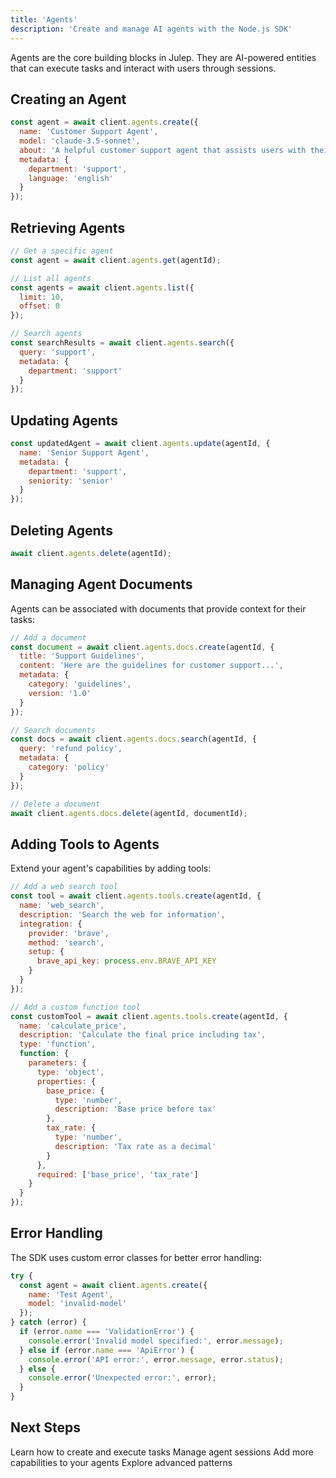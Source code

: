 ```yaml
---
title: 'Agents'
description: 'Create and manage AI agents with the Node.js SDK'
---
```


Agents are the core building blocks in Julep. They are AI-powered entities that can execute tasks and interact with users through sessions.

## Creating an Agent

```javascript
const agent = await client.agents.create({
  name: 'Customer Support Agent',
  model: 'claude-3.5-sonnet',
  about: 'A helpful customer support agent that assists users with their queries',
  metadata: {
    department: 'support',
    language: 'english'
  }
});
```

## Retrieving Agents

```javascript
// Get a specific agent
const agent = await client.agents.get(agentId);

// List all agents
const agents = await client.agents.list({
  limit: 10,
  offset: 0
});

// Search agents
const searchResults = await client.agents.search({
  query: 'support',
  metadata: {
    department: 'support'
  }
});
```

## Updating Agents

```javascript
const updatedAgent = await client.agents.update(agentId, {
  name: 'Senior Support Agent',
  metadata: {
    department: 'support',
    seniority: 'senior'
  }
});
```

## Deleting Agents

```javascript
await client.agents.delete(agentId);
```

## Managing Agent Documents

Agents can be associated with documents that provide context for their tasks:

```javascript
// Add a document
const document = await client.agents.docs.create(agentId, {
  title: 'Support Guidelines',
  content: 'Here are the guidelines for customer support...',
  metadata: {
    category: 'guidelines',
    version: '1.0'
  }
});

// Search documents
const docs = await client.agents.docs.search(agentId, {
  query: 'refund policy',
  metadata: {
    category: 'policy'
  }
});

// Delete a document
await client.agents.docs.delete(agentId, documentId);
```

## Adding Tools to Agents

Extend your agent's capabilities by adding tools:

```javascript [expandable]
// Add a web search tool
const tool = await client.agents.tools.create(agentId, {
  name: 'web_search',
  description: 'Search the web for information',
  integration: {
    provider: 'brave',
    method: 'search',
    setup: {
      brave_api_key: process.env.BRAVE_API_KEY
    }
  }
});

// Add a custom function tool
const customTool = await client.agents.tools.create(agentId, {
  name: 'calculate_price',
  description: 'Calculate the final price including tax',
  type: 'function',
  function: {
    parameters: {
      type: 'object',
      properties: {
        base_price: {
          type: 'number',
          description: 'Base price before tax'
        },
        tax_rate: {
          type: 'number',
          description: 'Tax rate as a decimal'
        }
      },
      required: ['base_price', 'tax_rate']
    }
  }
});
```

## Error Handling

The SDK uses custom error classes for better error handling:

```javascript
try {
  const agent = await client.agents.create({
    name: 'Test Agent',
    model: 'invalid-model'
  });
} catch (error) {
  if (error.name === 'ValidationError') {
    console.error('Invalid model specified:', error.message);
  } else if (error.name === 'ApiError') {
    console.error('API error:', error.message, error.status);
  } else {
    console.error('Unexpected error:', error);
  }
}
```

## Next Steps

<CardGroup cols={2}>
  <Card
    title="Tasks"
    icon="list-check"
    href="/sdks/nodejs/tasks"
  >
    Learn how to create and execute tasks
  </Card>
  <Card
    title="Sessions"
    icon="message-bot"
    href="/sdks/nodejs/sessions"
  >
    Manage agent sessions
  </Card>
  <Card
    title="Tools Integration"
    icon="screwdriver-wrench"
    href="/sdks/nodejs/tools-integration"
  >
    Add more capabilities to your agents
  </Card>
  <Card
    title="Advanced Usage"
    icon="graduation-cap"
    href="/sdks/nodejs/advanced-usage"
  >
    Explore advanced patterns
  </Card>
</CardGroup> 